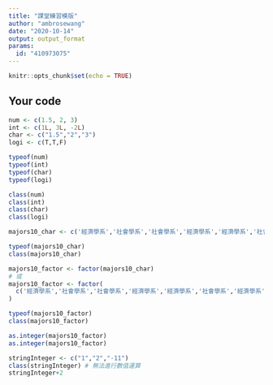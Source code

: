 ---
title: "課堂練習模版"
author: "ambrosewang"
date: "2020-10-14"
output: output_format
params:
  id: "410973075"
---

```{r setup, include=FALSE}
knitr::opts_chunk$set(echo = TRUE)
```

## Your code

```{r}
num <- c(1.5, 2, 3)
int <- c(1L, 3L, -2L)
char <- c("1.5","2","3")
logi <- c(T,T,F)

typeof(num)
typeof(int)
typeof(char)
typeof(logi)
```

```{r}
class(num)
class(int)
class(char)
class(logi)

```

```{r}
majors10_char <- c('經濟學系','社會學系','社會學系','經濟學系','經濟學系','社會學系','經濟學系','經濟學系','經濟學系','社會學系')

typeof(majors10_char)
class(majors10_char)
```

```{r}
majors10_factor <- factor(majors10_char)
# 或
majors10_factor <- factor(
  c('經濟學系','社會學系','社會學系','經濟學系','經濟學系','社會學系','經濟學系','經濟學系','經濟學系','社會學系')
)

typeof(majors10_factor)
class(majors10_factor)
```

```{r}
as.integer(majors10_factor) 
as.integer(majors10_factor) 
```
```{r}
stringInteger <- c("1","2","-11")
class(stringInteger) # 無法進行數值運算
stringInteger+2

```

